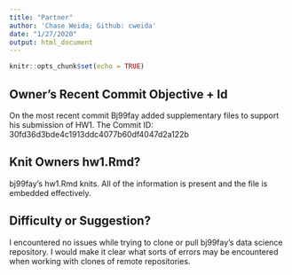 ```yaml
---
title: "Partner"
author: 'Chase Weida; Github: cweida'
date: "1/27/2020"
output: html_document
---
```


```r
knitr::opts_chunk$set(echo = TRUE)
```

## Owner's Recent Commit Objective + Id
On the most recent commit Bj99fay added supplementary files to support his submission of HW1.
The Commit ID: 30fd36d3bde4c1913ddc4077b60df4047d2a122b

## Knit Owners hw1.Rmd?
bj99fay's hw1.Rmd knits. All of the information is present and the file is embedded effectively.

## Difficulty or Suggestion?
I encountered no issues while trying to clone or pull bj99fay's data science repository. I would make it clear what sorts of errors may be encountered when working with clones of remote repositories.

